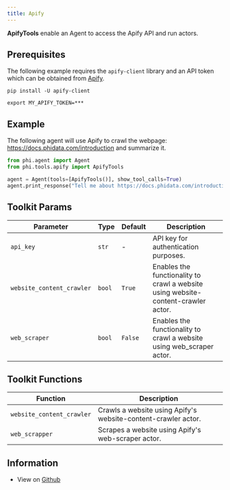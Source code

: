 ```yaml
---
title: Apify
---
```


**ApifyTools** enable an Agent to access the Apify API and run actors.

## Prerequisites

The following example requires the `apify-client` library and an API token which can be obtained from [Apify](https://apify.com/).

```shell
pip install -U apify-client
```

```shell
export MY_APIFY_TOKEN=***
```

## Example

The following agent will use Apify to crawl the webpage: https://docs.phidata.com/introduction and summarize it.

```python cookbook/tools/apify_tools.py
from phi.agent import Agent
from phi.tools.apify import ApifyTools

agent = Agent(tools=[ApifyTools()], show_tool_calls=True)
agent.print_response("Tell me about https://docs.phidata.com/introduction", markdown=True)
```

## Toolkit Params

| Parameter | Type | Default | Description |
|-----------|------|---------|-------------|
| `api_key` | `str` | - | API key for authentication purposes. |
| `website_content_crawler` | `bool` | `True` | Enables the functionality to crawl a website using website-content-crawler actor. |
| `web_scraper` | `bool` | `False` | Enables the functionality to crawl a website using web_scraper actor. |

## Toolkit Functions

| Function | Description |
|----------|-------------|
| `website_content_crawler` | Crawls a website using Apify's website-content-crawler actor. |
| `web_scrapper` | Scrapes a website using Apify's web-scraper actor. |


## Information

- View on [Github](https://github.com/AgnoAgi/phidata/blob/main/phi/tools/apify.py)
